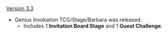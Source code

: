 {{Change History/Header}}
[[Version 3.3]]
* Genius Invokation TCG/Stage/Barbara was released.
** Includes 1 '''Invitation Board Stage''' and 1 '''Guest Challenge'''.